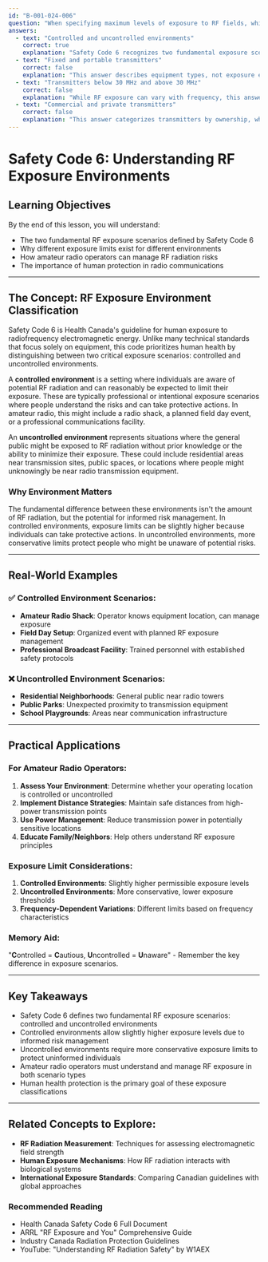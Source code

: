 ```yaml
---
id: "B-001-024-006"
question: "When specifying maximum levels of exposure to RF fields, which two basic situations does Safety Code 6 cover?"
answers:
  - text: "Controlled and uncontrolled environments"
    correct: true
    explanation: "Safety Code 6 recognizes two fundamental exposure scenarios: controlled environments where individuals are aware of RF radiation and can take protective measures, and uncontrolled environments where people may have limited knowledge or ability to minimize their exposure. This classification allows for different exposure limits based on the level of potential risk and awareness."
  - text: "Fixed and portable transmitters"
    correct: false
    explanation: "This answer describes equipment types, not exposure environments. Safety Code 6 is concerned with human exposure scenarios, not transmitter mobility. The standard focuses on the context of human exposure, not the technical characteristics of radio transmission equipment."
  - text: "Transmitters below 30 MHz and above 30 MHz"
    correct: false
    explanation: "While RF exposure can vary with frequency, this answer describes frequency bands, not exposure environments. Safety Code 6 evaluates exposure risks across all frequency ranges, not by creating separate categories based on frequency."
  - text: "Commercial and private transmitters"
    correct: false
    explanation: "This answer categorizes transmitters by ownership, which is irrelevant to human RF exposure considerations. Safety Code 6 is concerned with protecting human health, regardless of whether a transmitter is used for commercial or private purposes."
---
```


# Safety Code 6: Understanding RF Exposure Environments

## Learning Objectives
By the end of this lesson, you will understand:
- The two fundamental RF exposure scenarios defined by Safety Code 6
- Why different exposure limits exist for different environments
- How amateur radio operators can manage RF radiation risks
- The importance of human protection in radio communications

---

## The Concept: RF Exposure Environment Classification

Safety Code 6 is Health Canada's guideline for human exposure to radiofrequency electromagnetic energy. Unlike many technical standards that focus solely on equipment, this code prioritizes human health by distinguishing between two critical exposure scenarios: controlled and uncontrolled environments.

A **controlled environment** is a setting where individuals are aware of potential RF radiation and can reasonably be expected to limit their exposure. These are typically professional or intentional exposure scenarios where people understand the risks and can take protective actions. In amateur radio, this might include a radio shack, a planned field day event, or a professional communications facility.

An **uncontrolled environment** represents situations where the general public might be exposed to RF radiation without prior knowledge or the ability to minimize their exposure. These could include residential areas near transmission sites, public spaces, or locations where people might unknowingly be near radio transmission equipment.

### Why Environment Matters

The fundamental difference between these environments isn't the amount of RF radiation, but the potential for informed risk management. In controlled environments, exposure limits can be slightly higher because individuals can take protective actions. In uncontrolled environments, more conservative limits protect people who might be unaware of potential risks.

---

## Real-World Examples

### ✅ Controlled Environment Scenarios:
- **Amateur Radio Shack**: Operator knows equipment location, can manage exposure
- **Field Day Setup**: Organized event with planned RF exposure management
- **Professional Broadcast Facility**: Trained personnel with established safety protocols

### ❌ Uncontrolled Environment Scenarios:
- **Residential Neighborhoods**: General public near radio towers
- **Public Parks**: Unexpected proximity to transmission equipment
- **School Playgrounds**: Areas near communication infrastructure

---

## Practical Applications

### For Amateur Radio Operators:
1. **Assess Your Environment**: Determine whether your operating location is controlled or uncontrolled
2. **Implement Distance Strategies**: Maintain safe distances from high-power transmission points
3. **Use Power Management**: Reduce transmission power in potentially sensitive locations
4. **Educate Family/Neighbors**: Help others understand RF exposure principles

### Exposure Limit Considerations:
1. **Controlled Environments**: Slightly higher permissible exposure levels
2. **Uncontrolled Environments**: More conservative, lower exposure thresholds
3. **Frequency-Dependent Variations**: Different limits based on frequency characteristics

### Memory Aid:
"**C**ontrolled = **C**autious, **U**ncontrolled = **U**naware" - Remember the key difference in exposure scenarios.

---

## Key Takeaways

- Safety Code 6 defines two fundamental RF exposure scenarios: controlled and uncontrolled environments
- Controlled environments allow slightly higher exposure levels due to informed risk management
- Uncontrolled environments require more conservative exposure limits to protect uninformed individuals
- Amateur radio operators must understand and manage RF exposure in both scenario types
- Human health protection is the primary goal of these exposure classifications

---

## Related Concepts to Explore:
- **RF Radiation Measurement**: Techniques for assessing electromagnetic field strength
- **Human Exposure Mechanisms**: How RF radiation interacts with biological systems
- **International Exposure Standards**: Comparing Canadian guidelines with global approaches

### Recommended Reading
- Health Canada Safety Code 6 Full Document
- ARRL "RF Exposure and You" Comprehensive Guide
- Industry Canada Radiation Protection Guidelines
- YouTube: "Understanding RF Radiation Safety" by W1AEX